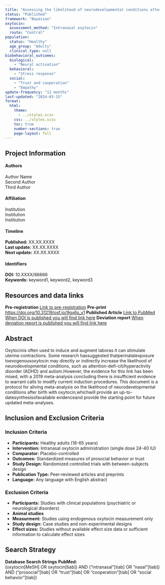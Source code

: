 ```yaml
---
title: "Assessing the likelihood of neurodevelopmental conditions after birth with oxytocin: A living systematic review and meta-analysis protocol"
status: "Published"
framework: "Bayesian"
oxytocin:
  assessment_method: "Intranasal oxytocin"
  route: "Central"
population:
  status: "Healthy"
  age_group: "Adults"
  clinical_type: null
biobehavioral_outcomes:
  biological:
    - "Neural activation"
  behavioral:
    - "Stress response"
  social:
    - "Trust and cooperation"
    - "Empathy"
update-frequency: "12 months"
last-updated: "2024-03-15"
format:
  html:
    theme: 
      - ../styles.scss
    css: ../styles.scss
    toc: true
    number-sections: true
    page-layout: full
---
```



:::::::: {.callout-note .meta-info-container}
## Project Information

::::::: meta-grid
::: meta-column
#### Authors

Author Name\
Second Author\
Third Author
:::

::: meta-column
#### Affiliation

Institution\
Institution\
Institution
:::

::: meta-column
#### Timeline

**Published:** XX.XX.XXXX\
**Last update:** XX.XX.XXXX\
**Next update:** XX.XX.XXXX
:::

::: meta-column
#### Identifiers

**DOI:** 10.XXXX/66666\
**Keywords:** keyword1, keyword2, keyword3
:::
:::::::
::::::::

::::::: grid
::: {.g-col-3 .resources-panel}
## Resources and data links {.panel-title}

**Pre-registration**
[Link to pre-registration](https://doi.org/10.31219/osf.io/9gx6s_v1) 
**Pre-print**
[https://doi.org/10.31219/osf.io/9gx6s_v1](https://doi.org/10.31219/osf.io/9gx6s_v1) 
**Published Article**
[Link to PubMed]({{< meta dois.publication >}}) 
[When DOI is published you will find link here]({{< meta dois.publication >}})
**Deviation report**
[When deviation report is published you will find link here](#)
:::

::: {.g-col-9 .abstract-section}
## Abstract

Oxytocinis often used to induce and augment laboras it can stimulate uterine contractions. Some research hassuggested thatperinatalexposure toexogenousoxytocin may directly or indirectly increase the likelihood of neurodevelopmental conditions, such as attention-defi-cit/hyperactivity disorder (ADHD) and autism.However, the evidence for this link has been mixed, with a 2019 meta-analysis concluding there is insufficient evidence to warrant calls to modify current induction procedures. This document is a protocol for aliving meta-analysis on the likelihood of neurodevelopmental conditions after birth with oxytocin,whichwill provide an up-to-datesynthesisofavailable evidenceand provide the starting point for future updated meta-analyses.
:::

::: {.g-col-9 .inclusion.exclusion-section}
## Inclusion and Exclusion Criteria

### Inclusion Criteria

-   **Participants:** Healthy adults (18-65 years)
-   **Intervention:** Intranasal oxytocin administration (single dose 24-40 IU)
-   **Comparator:** Placebo-controlled
-   **Outcomes:** Standardized measures of prosocial behavior or trust
-   **Study Design:** Randomized controlled trials with between-subjects design
-   **Publication Type:** Peer-reviewed articles and preprints
-   **Language:** Any language with English abstract

### Exclusion Criteria

-   **Participants:** Studies with clinical populations (psychiatric or neurological disorders)
-   **Animal studies**
-   **Measurment:** Studies using endogenous oxytocin measurement only
-   **Study design:** Case studies and non-experimental designs
-   **Effect sizes:** Studies without available effect size data or sufficient information to calculate effect sizes
:::

::: {.g-col-3 .search-string-box}
## Search Strategy {.panel-title}

**Database Search Strings** **PubMed:**\
(oxytocin\[MeSH\] OR oxytocin\[tiab\]) AND ("intranasal"\[tiab\] OR "nasal"\[tiab\]) AND ("prosocial"\[tiab\] OR "trust"\[tiab\] OR "cooperation"\[tiab\] OR "social behavior"\[tiab\])
:::
:::::::
